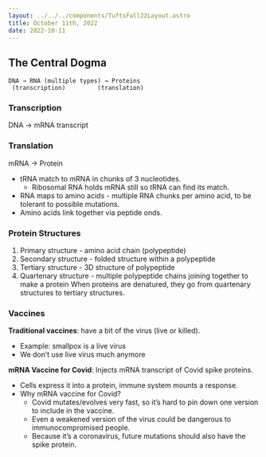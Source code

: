 ```yaml
---
layout: ../../../components/TuftsFall22Layout.astro
title: October 11th, 2022
date: 2022-10-11
---
```


## The Central Dogma

```
DNA → RNA (multiple types) → Proteins
 (transcription)         (translation)
```

### Transcription

DNA → mRNA transcript

### Translation

mRNA → Protein

- tRNA match to mRNA in chunks of 3 nucleotides. 
	- Ribosomal RNA holds mRNA still so tRNA can find its match. 
- RNA maps to amino acids - multiple RNA chunks per amino acid, to be tolerant to possible mutations. 
- Amino acids link together via peptide onds. 


### Protein Structures

1. Primary structure - amino acid chain (polypeptide)
2. Secondary structure - folded structure within a polypeptide
3. Tertiary structure - 3D structure of polypeptide
4. Quartenary structure - multiple polypeptide chains joining together to make a protein
When proteins are denatured, they go from quartenary structures to tertiary structures. 

### Vaccines

**Traditional vaccines**: have a bit of the virus (live or killed). 
- Example: smallpox is a live virus
- We don’t use live virus much anymore


**mRNA Vaccine for Covid**: Injects mRNA transcript of Covid spike proteins. 
- Cells express it into a protein, immune system mounts a response. 
- Why mRNA vaccine for Covid?
	- Covid mutates/evolves very fast, so it’s hard to pin down one version to include in the vaccine. 
	- Even a weakened version of the virus could be dangerous to immunocompromised people. 
	- Because it’s a coronavirus, future mutations should also have the spike protein. 